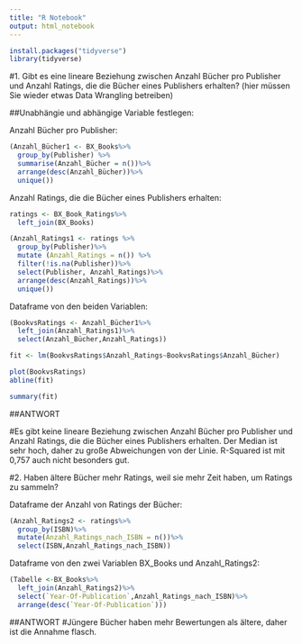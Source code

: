```yaml
---
title: "R Notebook"
output: html_notebook
---
```


```r
install.packages("tidyverse")
library(tidyverse)
```

#1. Gibt es eine lineare Beziehung zwischen Anzahl Bücher pro Publisher und Anzahl Ratings, die die Bücher eines Publishers erhalten? (hier müssen Sie wieder etwas Data Wrangling betreiben)

##Unabhängie und abhängige Variable festlegen:

Anzahl Bücher pro Publisher:

```r
(Anzahl_Bücher1 <- BX_Books%>%
  group_by(Publisher) %>%
  summarise(Anzahl_Bücher = n())%>%
  arrange(desc(Anzahl_Bücher))%>%
  unique())
```

Anzahl Ratings, die die Bücher eines Publishers erhalten:

```r
ratings <- BX_Book_Ratings%>%
  left_join(BX_Books)
```

```r
(Anzahl_Ratings1 <- ratings %>%
  group_by(Publisher)%>%
  mutate (Anzahl_Ratings = n()) %>%
  filter(!is.na(Publisher))%>%
  select(Publisher, Anzahl_Ratings)%>%
  arrange(desc(Anzahl_Ratings))%>%
  unique())
```
Dataframe von den beiden Variablen:

```r
(BookvsRatings <- Anzahl_Bücher1%>%
  left_join(Anzahl_Ratings1)%>%
  select(Anzahl_Bücher,Anzahl_Ratings))
```

```r
fit <- lm(BookvsRatings$Anzahl_Ratings~BookvsRatings$Anzahl_Bücher)
```

```r
plot(BookvsRatings)
abline(fit)
```
```r
summary(fit)
```
##ANTWORT

#Es  gibt keine lineare Beziehung zwischen Anzahl Bücher pro Publisher und Anzahl Ratings, die die Bücher eines Publishers erhalten. Der Median ist sehr hoch, daher zu große Abweichungen von der Linie. R-Squared ist mit 0,757 auch nicht besonders gut.

   
#2. Haben ältere Bücher mehr Ratings, weil sie mehr Zeit haben, um Ratings zu sammeln? 

Dataframe der Anzahl von Ratings der Bücher:

```r
(Anzahl_Ratings2 <- ratings%>%
  group_by(ISBN)%>%
  mutate(Anzahl_Ratings_nach_ISBN = n())%>%
  select(ISBN,Anzahl_Ratings_nach_ISBN))
```
Dataframe von den zwei Variablen BX_Books und Anzahl_Ratings2:

```r
(Tabelle <-BX_Books%>%
  left_join(Anzahl_Ratings2)%>%
  select(`Year-Of-Publication`,Anzahl_Ratings_nach_ISBN)%>%
  arrange(desc(`Year-Of-Publication`)))
```

##ANTWORT
#Jüngere Bücher haben mehr Bewertungen als ältere, daher ist die Annahme flasch.


